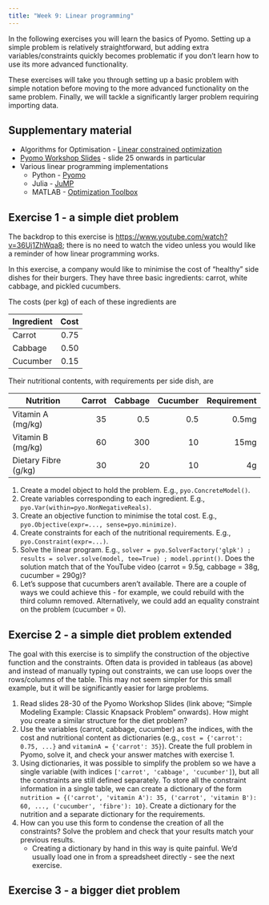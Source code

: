 ```yaml
---
title: "Week 9: Linear programming"
---
```


In the following exercises you will learn the basics of Pyomo. Setting up a simple problem is relatively straightforward, but adding extra variables/constraints quickly becomes problematic if you don't learn how to use its more advanced functionality.

These exercises will take you through setting up a basic problem with simple notation before moving to the more advanced functionality on the same problem. Finally, we will tackle a significantly larger problem requiring importing data.

## Supplementary material

- Algorithms for Optimisation - [Linear constrained optimization](https://algorithmsbook.com/optimization/files/chapter-11.pdf)
- [Pyomo Workshop Slides](https://github.com/Pyomo/pyomo-tutorials/raw/main/Pyomo-Workshop-December-2023.pdf) - slide 25 onwards in particular
- Various linear programming implementations
  - Python - [Pyomo](https://www.pyomo.org/)
  - Julia - [JuMP](https://jump.dev/JuMP.jl/stable/)
  - MATLAB - [Optimization Toolbox](https://uk.mathworks.com/help/optim/)

## Exercise 1 - a simple diet problem

The backdrop to this exercise is <https://www.youtube.com/watch?v=36Uj1ZhWqa8>; there is no need to watch the video unless you would like a reminder of how linear programming works.

In this exercise, a company would like to minimise the cost of "healthy" side dishes for their burgers. They have three basic ingredients: carrot, white cabbage, and pickled cucumbers.

The costs (per kg) of each of these ingredients are

| Ingredient | Cost |
|------------|-----:|
| Carrot     | 0.75 |
| Cabbage    | 0.50 |
| Cucumber   | 0.15 |

Their nutritional contents, with requirements per side dish, are

| Nutrition            | Carrot | Cabbage | Cucumber | Requirement |
|----------------------|-------:|--------:|---------:|------------:|
| Vitamin A (mg/kg)    | 35     | 0.5     |      0.5 | 0.5mg       |
| Vitamin B (mg/kg)    | 60     | 300     |      10  | 15mg        |
| Dietary Fibre (g/kg) | 30     | 20      |      10  | 4g          |

1. Create a model object to hold the problem. E.g., `pyo.ConcreteModel()`.
2. Create variables corresponding to each ingredient. E.g., `pyo.Var(within=pyo.NonNegativeReals)`.
3. Create an objective function to minimise the total cost. E.g., `pyo.Objective(expr=..., sense=pyo.minimize)`.
4. Create constraints for each of the nutritional requirements. E.g., `pyo.Constraint(expr=...)`.
5. Solve the linear program. E.g., `solver = pyo.SolverFactory('glpk') ; results = solver.solve(model, tee=True) ; model.pprint()`. Does the solution match that of the YouTube video (carrot = 9.5g, cabbage = 38g, cucumber = 290g)?
6. Let's suppose that cucumbers aren't available. There are a couple of ways we could achieve this - for example, we could rebuild with the third column removed. Alternatively, we could add an equality constraint on the problem (cucumber = 0).

## Exercise 2 - a simple diet problem extended

The goal with this exercise is to simplify the construction of the objective function and the constraints. Often data is provided in tableaus (as above) and instead of manually typing out constraints, we can use loops over the rows/columns of the table. This may not seem simpler for this small example, but it will be significantly easier for large problems.

1. Read slides 28-30 of the Pyomo Workshop Slides (link above; "Simple Modeling Example: Classic Knapsack Problem" onwards). How might you create a similar structure for the diet problem?
2. Use the variables (carrot, cabbage, cucumber) as the indices, with the cost and nutritional content as dictionaries (e.g., `cost = {'carrot': 0.75, ...}` and `vitaminA = {'carrot': 35}`). Create the full problem in Pyomo, solve it, and check your answer matches with exercise 1.
3. Using dictionaries, it was possible to simplify the problem so we have a single variable (with indices `['carrot', 'cabbage', 'cucumber']`), but all the constraints are still defined separately. To store all the constraint information in a single table, we can create a dictionary of the form `nutrition = {('carrot', 'vitamin A'): 35, ('carrot', 'vitamin B'): 60, ..., ('cucumber', 'fibre'): 10}`. Create a dictionary for the nutrition and a separate dictionary for the requirements.
4. How can you use this form to condense the creation of all the constraints? Solve the problem and check that your results match your previous results.
   - Creating a dictionary by hand in this way is quite painful. We'd usually load one in from a spreadsheet directly - see the next exercise.

## Exercise 3 - a bigger diet problem

